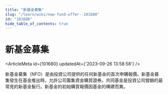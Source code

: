```yaml
---
title: "新基金募集"
slug: "/learn/wiki/new-fund-offer--101680"
id: "101680"
hide_table_of_contents: true
---
```



# 新基金募集

<ArticleMeta id={101680} updatedAt={'2023-09-26 13:58:58'} />
<div className='border-solid border-b border-t-0 my-4 border-[var(--ifm-color-gray-300)]' />

新基金募集（NFO）是由投資公司提供的任何新基金的首次申購報價。新基金募集發生在基金推出時，允許公司籌集資金購買證券。共同基金是投資公司營銷的最常見的新基金髮行。新基金的初始購買報價因基金的構建而異。
